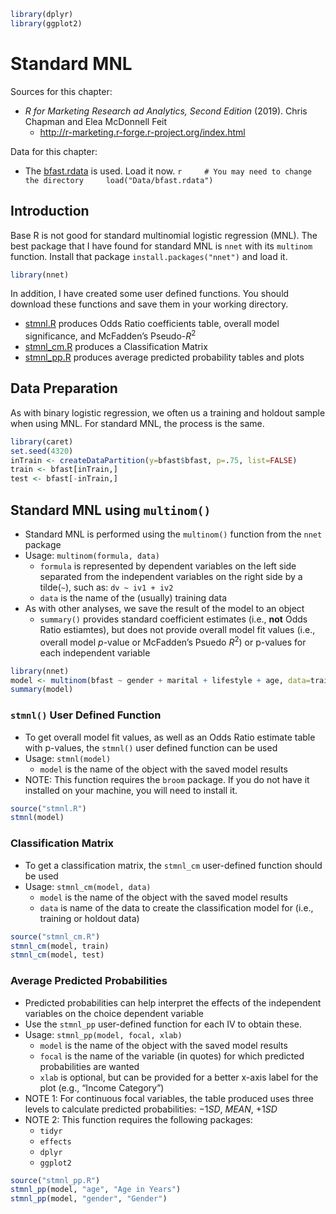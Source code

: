```r
library(dplyr)
library(ggplot2)
```

# Standard MNL

Sources for this chapter:

* *R for Marketing Research ad Analytics, Second Edition* (2019). Chris Chapman and Elea McDonnell Feit
    * [http://r-marketing.r-forge.r-project.org/index.html](http://r-marketing.r-forge.r-project.org/index.html)

Data for this chapter:

* The [bfast.rdata](Data/bfast.rdata) is used. Load it now.
    ```r
    # You may need to change the directory
    load("Data/bfast.rdata")
    ```

## Introduction

Base R is not good for standard multinomial logistic regression (MNL). The best package that I have found for standard MNL is `nnet` with its `multinom` function. Install that package `install.packages("nnet")` and load it.

``` r
library(nnet)
```

In addition, I have created some user defined functions. You should download these functions and save them in your working directory.

* [stmnl.R](stmnl.R) produces Odds Ratio coefficients table, overall model significance, and McFadden's Pseudo-$R^2$
* [stmnl_cm.R](stmnl_cm.R) produces a Classification Matrix
* [stmnl_pp.R](stmnl_pp.R) produces average predicted probability tables and plots

## Data Preparation

As with binary logistic regression, we often us a training and holdout sample when using MNL. For standard MNL, the process is the same.

``` r
library(caret)
set.seed(4320)
inTrain <- createDataPartition(y=bfast$bfast, p=.75, list=FALSE)
train <- bfast[inTrain,]
test <- bfast[-inTrain,]
```

## Standard MNL using `multinom()`

* Standard MNL is performed using the `multinom()` function from the `nnet` package
* Usage: `multinom(formula, data)`
    * `formula` is represented by dependent variables on the left side separated from the independent variables on the right side by a tilde(`~`), such as: `dv ~ iv1 + iv2`
    * `data` is the name of the (usually) training data
* As with other analyses, we save the result of the model to an object
    * `summary()` provides standard coefficient estimates (i.e., **not** Odds Ratio estiamtes), but does not provide overall model fit values (i.e., overall model $p$-value or McFadden's Psuedo $R^2$) or p-values for each independent variable

``` r
library(nnet)
model <- multinom(bfast ~ gender + marital + lifestyle + age, data=train)
summary(model)
```

### `stmnl()` User Defined Function

* To get overall model fit values, as well as an Odds Ratio estimate table with p-values, the `stmnl()` user defined function can be used
* Usage: `stmnl(model)`
    * `model` is the name of the object with the saved model results
* NOTE: This function requires the `broom` package.  If you do not have it installed on your machine, you will need to install it.

```r
source("stmnl.R")
stmnl(model)
```

### Classification Matrix

* To get a classification matrix, the `stmnl_cm` user-defined function should be used
* Usage: `stmnl_cm(model, data)`
    * `model` is the name of the object with the saved model results
    * `data` is name of the data to create the classification model for (i.e., training or holdout data)
    
```r
source("stmnl_cm.R")
stmnl_cm(model, train)
stmnl_cm(model, test)
```

### Average Predicted Probabilities

* Predicted probabilities can help interpret the effects of the independent variables on the choice dependent variable
* Use the `stmnl_pp` user-defined function for each IV to obtain these.
* Usage: `stmnl_pp(model, focal, xlab)`
    * `model` is the name of the object with the saved model results
    * `focal` is the name of the variable (in quotes) for which predicted probabilities are wanted
    * `xlab` is optional, but can be provided for a better x-axis label for the plot (e.g., "Income Category")  
* NOTE 1: For continuous focal variables, the table produced uses three levels to calculate predicted probabilities: $-1 SD$, $MEAN$, $+1 SD$   
* NOTE 2: This function requires the following packages:
    * `tidyr`
    * `effects`
    * `dplyr`
    * `ggplot2`

```r
source("stmnl_pp.R")
stmnl_pp(model, "age", "Age in Years")
stmnl_pp(model, "gender", "Gender")
```